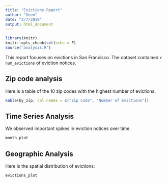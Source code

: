 ```yaml
---
title: "Evictions Report"
author: "Veen"
date: "2/7/2019"
output: html_document
---
```


```r
library(knitr)
knitr::opts_chunk$set(echo = F)
source("analysis.R")
```

This report focuses on evictions in San Francisco. The dataset
contained `r num_evictions` of eviction notices.

## Zip code analysis
Here is a table of the 10 zip codes with the highest number of evictions.

```r
kable(by_zip, col.names = c("Zip Code", "Number of Evictions"))
```

## Time Series Analysis
We observed important spikes in eviction notices over time.
```r
month_plot
```

## Geographic Analysis
Here is the spatial distribution of evictions:

```r
evictions_plot                             
```


